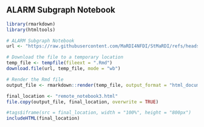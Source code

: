 ## ALARM Subgraph Notebook

```r
library(rmarkdown)
library(htmltools)

# ALARM Subgraph Notebook
url <- "https://raw.githubusercontent.com/MaRDI4NFDI/StMaRDI/refs/heads/main/notebook_02_subgraph_selection_evaluation_publish.Rmd"

# Download the file to a temporary location
temp_file <- tempfile(fileext = ".Rmd")
download.file(url, temp_file, mode = "wb")

# Render the Rmd file
output_file <- rmarkdown::render(temp_file, output_format = "html_document", quiet = TRUE)

final_location <- "remote_notebook3.html"
file.copy(output_file, final_location, overwrite = TRUE)
```

```r
#tags$iframe(src = final_location, width = "100%", height = "800px")
includeHTML(final_location)
```
